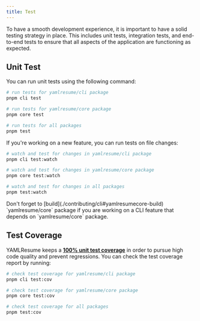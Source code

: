 ```yaml
---
title: Test
---
```


To have a smooth development experience, it is important to have a
solid testing strategy in place. This includes unit tests, integration tests,
and end-to-end tests to ensure that all aspects of the application are
functioning as expected.

## Unit Test

You can run unit tests using the following command:

```bash
# run tests for yamlresume/cli package
pnpm cli test

# run tests for yamlresume/core package
pnpm core test

# run tests for all packages
pnpm test
```

If you're working on a new feature, you can run tests on file changes:

```bash
# watch and test for changes in yamlresume/cli package
pnpm cli test:watch

# watch and test for changes in yamlresume/core package
pnpm core test:watch

# watch and test for changes in all packages
pnpm test:watch
```

<Callout>
  Don't forget to [build](./contributing/cli#yamlresumecore-build)
  `yamlresume/core` package if you are working on a CLI feature that depends on
  `yamlresume/core` package.
</Callout>

## Test Coverage

YAMLResume keeps a **[100% unit test
coverage](https://app.codecov.io/gh/yamlresume/yamlresume)** in order to pursue
high code quality and prevent regressions. You can check the test coverage
report by running:

```bash
# check test coverage for yamlresume/cli package
pnpm cli test:cov

# check test coverage for yamlresume/core package
pnpm core test:cov

# check test coverage for all packages
pnpm test:cov
```
